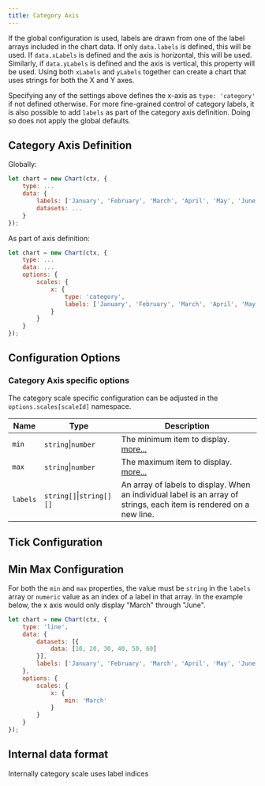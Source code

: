 ```yaml
---
title: Category Axis
---
```



If the global configuration is used, labels are drawn from one of the label arrays included in the chart data. If only `data.labels` is defined, this will be used. If `data.xLabels` is defined and the axis is horizontal, this will be used. Similarly, if `data.yLabels` is defined and the axis is vertical, this property will be used. Using both `xLabels` and `yLabels` together can create a chart that uses strings for both the X and Y axes.

Specifying any of the settings above defines the x-axis as `type: 'category'` if not defined otherwise. For more fine-grained control of category labels, it is also possible to add `labels` as part of the category axis definition. Doing so does not apply the global defaults.

## Category Axis Definition

Globally:

```javascript
let chart = new Chart(ctx, {
    type: ...
    data: {
        labels: ['January', 'February', 'March', 'April', 'May', 'June'],
        datasets: ...
    }
});
```

As part of axis definition:

```javascript
let chart = new Chart(ctx, {
    type: ...
    data: ...
    options: {
        scales: {
            x: {
                type: 'category',
                labels: ['January', 'February', 'March', 'April', 'May', 'June']
            }
        }
    }
});
```

## Configuration Options

### Category Axis specific options
The category scale specific configuration can be adjusted in the `options.scales[scaleId]` namespace.

| Name | Type | Description
| ---- | ---- | -----------
| `min` | `string`\|`number` | The minimum item to display. [more...](#min-max-configuration)
| `max` | `string`\|`number` | The maximum item to display. [more...](#min-max-configuration)
| `labels` | `string[]`\|`string[][]` | An array of labels to display. When an individual label is an array of strings, each item is rendered on a new line.

<CommonCartesian />
<CommonAll />

## Tick Configuration

<CommonTicks />
<CommonTicksAll />

## Min Max Configuration

For both the `min` and `max` properties, the value must be `string` in the `labels` array or `numeric` value as an index of a label in that array. In the example below, the x axis would only display "March" through "June".

```javascript
let chart = new Chart(ctx, {
    type: 'line',
    data: {
        datasets: [{
            data: [10, 20, 30, 40, 50, 60]
        }],
        labels: ['January', 'February', 'March', 'April', 'May', 'June']
    },
    options: {
        scales: {
            x: {
                min: 'March'
            }
        }
    }
});
```

## Internal data format

Internally category scale uses label indices
